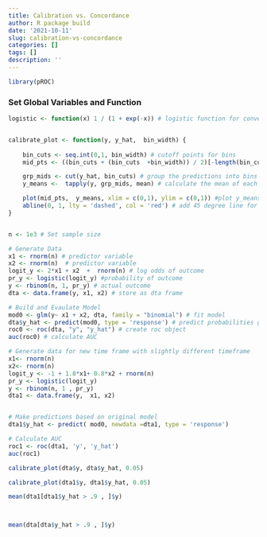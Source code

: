 ```yaml
---
title: Calibration vs. Concordance
author: R package build
date: '2021-10-11'
slug: calibration-vs-concordance
categories: []
tags: []
description: ''
---
```



```r

library(pROC)

```


### Set Global Variables and Function 
```r

logistic <- function(x) 1 / (1 + exp(-x)) # logistic function for converting log odds to probabilities


calibrate_plot <- function(y, y_hat,  bin_width) {
  
    bin_cuts <- seq.int(0,1, bin_width) # cutoff points for bins
    mid_pts <- ((bin_cuts + (bin_cuts  +bin_width)) / 2)[-length(bin_cuts)] #mid pt formula (drop last one )

    grp_mids <- cut(y_hat, bin_cuts) # group the predictions into bins for x-axis
    y_means <-  tapply(y, grp_mids, mean) # calculate the mean of each bin on the response variable for y -axi

    plot(mid_pts,  y_means, xlim = c(0,1), ylim = c(0,1)) #plot y_means over mid points
    abline(0, 1, lty = 'dashed', col = 'red') # add 45 degree line for reference
}


n <- 1e3 # Set sample size

```

```r

# Generate Data
x1 <- rnorm(n) # predictor variable
x2 <- rnorm(n)  # predictor variable
logit_y <- 2*x1 + x2  +  rnorm(n) # log odds of outcome
pr_y <- logistic(logit_y) #probability of outcome
y <- rbinom(n, 1, pr_y) # actual outcome
dta <- data.frame(y, x1, x2) # store as dta frame

# Build and Evaulate Model
mod0 <- glm(y~ x1 + x2, dta, family = "binomial") # fit model
dta$y_hat <- predict(mod0, type = 'response') # predict probabilities given predictors
roc0 <- roc(dta, "y", "y_hat") # create roc object
auc(roc0) # calculate AUC

```


```r

# Generate data for new time frame with slightly different timeframe
x1<- rnorm(n)
x2<- rnorm(n)
logit_y <- -1 + 1.8*x1+ 0.8*x2 + rnorm(n)
pr_y <- logistic(logit_y)
y <- rbinom(n, 1 , pr_y)
dta1 <- data.frame(y,  x1, x2)


# Make predictions based on original model 
dta1$y_hat <- predict( mod0, newdata =dta1, type = 'response')

# Calculate AUC
roc1 <- roc(dta1, 'y', 'y_hat') 
auc(roc1)

```



```r

calibrate_plot(dta$y, dta$y_hat, 0.05)

```


```r
calibrate_plot(dta1$y, dta1$y_hat, 0.05)

```


```r

mean(dta1[dta1$y_hat > .9 , ]$y)



mean(dta[dta$y_hat > .9 , ]$y)


```



